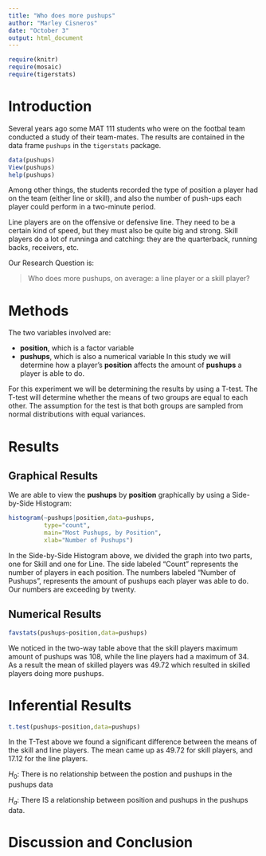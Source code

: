 ---
title: "Who does more pushups"
author: "Marley Cisneros"
date: "October 3"
output: html_document
---

```{r include=FALSE}
require(knitr)
require(mosaic)
require(tigerstats)
```
<!-- We recommend you use git branches -- create a separate branch for each major section i.e. Introduction, Methods, Results, Inferential Results, and Discussion and Conclusions - leave the YAML block untouched until the final merge where you put in your own name !-->

# Introduction

Several years ago some MAT 111 students who were on the footbal team conducted a study of their team-mates.  The results are contained in the data frame `pushups` in the `tigerstats` package.

```{r eval=FALSE}
data(pushups)
View(pushups)
help(pushups)
```

Among other things, the students recorded the type of position a player had on the team (either line or skill), and also the number of push-ups each player could perform in a two-minute period.

Line players are on the offensive or defensive line.  They need to be a certain kind of speed, but they must also be quite big and strong.  Skill players do a lot of runninga and catching:  they are the quarterback, running backs, receivers, etc.

Our Research Question is:

  >Who does more pushups, on average: a line player or a skill player?


# Methods
<!--Decide on your methods:  use "variable analysis" or other appropriate descriptors.  Make sure to choose at least one graphical method and at least one numerical method.!-->

The two variables involved are:

* **position**, which is a factor variable
* **pushups**, which is also a numerical variable
In this study we will determine how a player's **position** affects the amount of **pushups** a player is able to do. 

For this experiment we will be determining the results by using a T-test. The T-test will determine whether the means of two groups are equal to each other. The assumption for the test is that both groups are sampled from normal distributions with equal variances.

# Results
<!--You have both graphical and numerical methods, so you will have both graphical and numerical results to consider.!-->


## Graphical Results
<!--Your graph should have a good title, and axes should be labled as needed.  Discuss your graphical results, showing how they answer the research question.  Use specific features of the graph in your discussion.!-->

We are able to view the **pushups** by **position** graphically by using a Side-by-Side Histogram:
```{r echo=FALSE}
histogram(~pushups|position,data=pushups,
          type="count",
          main="Most Pushups, by Position",
          xlab="Number of Pushups")
```

In the Side-by-Side Histogram above, we divided the graph into two parts, one for Skill and one for Line. The side labeled "Count" represents the number of players in each position. The numbers labeled "Number of Pushups", represents the amount of pushups each player was able to do. Our numbers are exceeding by twenty. 

## Numerical Results
<!--Numerical results go here. Use the numerical results to describe the patterns if any that exist in the data as focused toward the research question!-->
```{r echo=FALSE}
favstats(pushups~position,data=pushups)
```
We noticed in the two-way table above that the skill players maximum amount of pushups was 108, while the line players had a maximum of 34. As a result the mean of skilled players was 49.72 which resulted in skilled players doing more pushups. 

# Inferential Results
<!--State hypothesis clearly.  Make sure your discussion of the inferential test covers all the aspects that the test output produces, such as test statistic, p-value etc.  Make a decision about the null hypothesis, explain the assumptions on which the selected test/procedure was based, and why the chosen procedure satisfys the assumptions and is appropriate to answer the research question!-->
```{r echo=FALSE}
t.test(pushups~position,data=pushups)
```
In the T-Test above we found a significant difference between the means of the skill and line players. The mean came up as 49.72 for skill players, and 17.12 for the line players. 

$H_0$: There is no relationship between the postion and pushups in the pushups data

$H_a$: There IS a relationship between position and pushups in the pushups data.

# Discussion and Conclusion
<!--State your overall conclusion.  This is also a good place to mention other Research Questions that came to mind as you were carrying out this study.!-->

